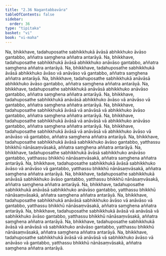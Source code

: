 ```yaml
---
title: "2.36 Nagantabbavāra"
tableOfContents: false
sidebar:
  order: 36
type: "tipitaka"
basket: "vi"
book: "vi-maha"
---
```



<DynamicBreadcrumb />

<Division number="181" book="vi-maha" e="ch" v="3" p="187">

<Paragraph number="788" book="vi-maha">
Na, bhikkhave, tadahuposathe sabhikkhukā āvāsā abhikkhuko āvāso gantabbo, aññatra saṃghena aññatra antarāyā. Na, bhikkhave, tadahuposathe sabhikkhukā āvāsā abhikkhuko anāvāso gantabbo, aññatra saṃghena aññatra antarāyā. Na, bhikkhave, tadahuposathe sabhikkhukā āvāsā abhikkhuko āvāso vā anāvāso vā gantabbo, aññatra saṃghena aññatra antarāyā.
</Paragraph>

<Paragraph number="789" book="vi-maha">
Na, bhikkhave, tadahuposathe sabhikkhukā anāvāsā abhikkhuko āvāso gantabbo, aññatra saṃghena aññatra antarāyā. Na, bhikkhave, tadahuposathe sabhikkhukā anāvāsā abhikkhuko anāvāso gantabbo, aññatra saṃghena aññatra antarāyā. Na, bhikkhave, tadahuposathe sabhikkhukā anāvāsā abhikkhuko āvāso vā anāvāso vā gantabbo, aññatra saṃghena aññatra antarāyā.
</Paragraph>

<Paragraph number="790" book="vi-maha">
Na, bhikkhave, tadahuposathe sabhikkhukā āvāsā vā anāvāsā vā abhikkhuko āvāso gantabbo, aññatra saṃghena aññatra antarāyā. Na, bhikkhave, tadahuposathe sabhikkhukā āvāsā vā anāvāsā vā abhikkhuko anāvāso gantabbo, aññatra saṃghena aññatra antarāyā. Na, bhikkhave, tadahuposathe sabhikkhukā āvāsā vā anāvāsā vā abhikkhuko āvāso vā anāvāso vā gantabbo, aññatra saṃghena aññatra antarāyā.
</Paragraph>

<Paragraph number="791" book="vi-maha">
Na, bhikkhave, tadahuposathe sabhikkhukā āvāsā sabhikkhuko āvāso gantabbo, yatthassu bhikkhū nānāsaṃvāsakā, aññatra saṃghena aññatra antarāyā. Na, bhikkhave, tadahuposathe sabhikkhukā āvāsā sabhikkhuko anāvāso gantabbo, yatthassu bhikkhū nānāsaṃvāsakā, aññatra saṃghena aññatra antarāyā. Na, bhikkhave, tadahuposathe sabhikkhukā āvāsā sabhikkhuko āvāso vā anāvāso vā gantabbo, yatthassu bhikkhū nānāsaṃvāsakā, aññatra saṃghena aññatra antarāyā.
</Paragraph>

<Paragraph number="792" book="vi-maha">
Na, bhikkhave, tadahuposathe sabhikkhukā anāvāsā sabhikkhuko āvāso gantabbo, yatthassu bhikkhū nānāsaṃvāsakā, aññatra saṃghena aññatra antarāyā. Na, bhikkhave, tadahuposathe sabhikkhukā anāvāsā sabhikkhuko anāvāso gantabbo, yatthassu bhikkhū nānāsaṃvāsakā, aññatra saṃghena aññatra antarāyā. Na, bhikkhave, tadahuposathe sabhikkhukā anāvāsā sabhikkhuko āvāso vā anāvāso vā gantabbo, yatthassu bhikkhū nānāsaṃvāsakā, aññatra saṃghena aññatra antarāyā.
</Paragraph>

<Paragraph number="793" book="vi-maha">
Na, bhikkhave, tadahuposathe sabhikkhukā āvāsā vā anāvāsā vā sabhikkhuko āvāso gantabbo, yatthassu bhikkhū nānāsaṃvāsakā, aññatra saṃghena aññatra antarāyā. Na, bhikkhave, tadahuposathe sabhikkhukā āvāsā vā anāvāsā vā sabhikkhuko anāvāso gantabbo, yatthassu bhikkhū nānāsaṃvāsakā, aññatra saṃghena aññatra antarāyā. Na, bhikkhave, tadahuposathe sabhikkhukā āvāsā vā anāvāsā vā sabhikkhuko āvāso vā anāvāso vā gantabbo, yatthassu bhikkhū nānāsaṃvāsakā, aññatra saṃghena aññatra antarāyā.
</Paragraph>
</Division>